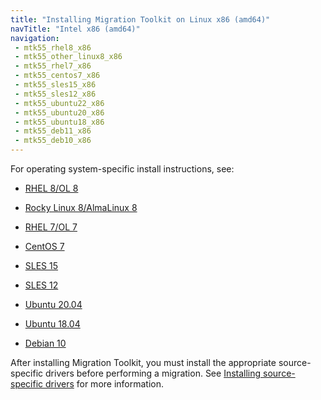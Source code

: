 ```yaml
---
title: "Installing Migration Toolkit on Linux x86 (amd64)"
navTitle: "Intel x86 (amd64)"
navigation:
 - mtk55_rhel8_x86
 - mtk55_other_linux8_x86
 - mtk55_rhel7_x86
 - mtk55_centos7_x86
 - mtk55_sles15_x86
 - mtk55_sles12_x86
 - mtk55_ubuntu22_x86
 - mtk55_ubuntu20_x86
 - mtk55_ubuntu18_x86
 - mtk55_deb11_x86
 - mtk55_deb10_x86
---
```


For operating system-specific install instructions, see:

  - [RHEL 8/OL 8](mtk55_rhel8_x86)

  - [Rocky Linux 8/AlmaLinux 8](mtk55_other_linux8_x86)
  - [RHEL 7/OL 7](mtk55_rhel7_x86)
  - [CentOS 7](mtk55_centos7_x86)
  - [SLES 15](mtk55_sles15_x86)
  - [SLES 12](mtk55_sles12_x86)
  - [Ubuntu 20.04](mtk55_ubuntu20_x86)
  - [Ubuntu 18.04](mtk55_ubuntu18_x86)
  - [Debian 10](mtk55_deb10_x86)
  
After installing Migration Toolkit, you must install the appropriate source-specific drivers before performing a migration. See [Installing source-specific drivers](../../#installing_drivers) for more information.